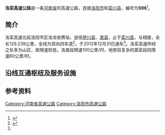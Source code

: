 {{中国高速公路信息框
| 省名 = Henan
| 编号 = S96
| 自定头部 = [[File:Henan_Expwy_S96_sign_no_name.svg|120px]]
| 名称 = 洛阳－栾川高速公路
| 照片 = 
| 照片标题 = 
| 地图 = Expressways of Henan-S96.png
| 地图标题 = <!-- 选填 -->
<!-- 基本信息 -->
| 路线简称 = 洛栾
| 始建日期 = 
| 最近通车日期 = {{Start date|2012|12|31}}<ref name=open>{{cite news |title=洛栾高速和郑卢高速今日开通 开小轿车到栾川要花60多元 |url=http://news.lyd.com.cn/system/2012/12/31/010217801.shtml |accessdate=2020-09-02 |work=洛阳网 |date=2012-12-31 |archive-date=2013-01-26 |archive-url=https://web.archive.org/web/20130126023320/http://news.lyd.com.cn/system/2012/12/31/010217801.shtml |dead-url=no }}</ref>
| 已通车里程 = 129.239
| 起点 = [[河南省|河南省]][[洛阳市|洛阳市]][[洛龙区|洛龙区]]
| 终点 = [[河南省|河南省]][[洛阳市|洛阳市]][[栾川县|栾川县]]
| 运营方 = 
<!-- 公路设施 -->
| 车道数 = 双向4车道
| 出口处数 = 10
| 服务区数 = 2
| 停车区数 = 
| 管理中心数 = 
| 主要桥梁 = 
| 主要隧道 = 
}}

'''洛栾高速公路'''是一条[[河南省|河南省]]的高速公路，连接[[洛阳市|洛阳市]]和[[栾川县|栾川县]]，编号为'''S96'''<ref name=code>{{cite news |title=河南省高速公路交通标识 大面积调整命名或编号 |url=http://m.xinhuanet.com/ha/2019-06/07/c_1124594033.htm |accessdate=2020-09-02 |date=2019-06-07}}</ref>。

== 简介 ==
洛栾高速北起洛阳市区洛龙收费站，途径[[伊川县|伊川县]]、[[嵩县|嵩县]]，止于[[栾川县|栾川县]]，与{{China Expwy Name|S88|P=Henan}}相接，全长129.239公里，全线为双向四车道<ref name=intro>{{cite news |title=洛栾高速：8个出入口，多近风景区 |url=http://news.lyd.com.cn/system/2012/10/23/010198622.shtml |accessdate=2020-09-02 |work=洛阳网 |date=2012-10-23 |archive-date=2012-10-27 |archive-url=https://web.archive.org/web/20121027015849/http://news.lyd.com.cn/system/2012/10/23/010198622.shtml |dead-url=no }}</ref>，于2012年12月31日通车<ref name=open />。洛栾高速所经之处多为山区，故限速较低，洛嵩段限速100公里/时，地势较复杂的嵩栾段则限速80公里/时。

== 沿线互通枢纽及服务设施 ==
{{Start expwy exit box|place=1}}
{{Expwy exit item|place=[[洛阳市|洛阳市]]<br>[[洛龙区|洛龙区]]|type=T|name=洛龙|index=|dist start=|road connection=丝路大道}}
{{Expwy exit item|place=[[洛阳市|洛阳市]]<br>[[伊川县|伊川县]]|place rows=2|type=H|name=|index=|dist start=|highway connection={{China Expwy Name|G36}}}}
{{Expwy exit item|type=E|name=伊川西|index=|dist start=|road connection={{中国国道名|343}}}}
{{Expwy exit item|place=[[洛阳市|洛阳市]]<br>[[嵩县|嵩县]]|place rows=6|type=E|name=嵩县产业集聚区|index=|dist start=|road connection={{中国国道名|208}}}}
{{Expwy exit item|type=S|name=陆浑服务区|dist start=}}
{{Expwy exit item|type=E|name=嵩县|index=|dist start=|road connection={{中国县道名|040|陆浑大道}}}}
{{Expwy exit item|type=S|name=旧县服务区|state=U|dist start=}}
{{Expwy exit item|type=E|name=旧县|index=|dist start=|road connection={{中国国道名|344}}}}
{{Expwy exit item|type=E|name=九龙山|index=|dist start=|road connection={{中国国道名|344}}}}
{{Expwy exit item|place=[[洛阳市|洛阳市]]<br>[[栾川县|栾川县]]|place rows=6|type=E|name=重渡沟|index=|dist start=|road connection={{中国省道名|244|P=河南}}}}
{{Expwy exit item|type=H|name=|state=U|dist start=|highway connection={{China Expwy Name|S94|P=Henan}}}}
{{Expwy exit item|type=E|name=栾川|index=|dist start=|road connection={{中国国道名|241}}|comment=续接{{China Expwy Name|S88|P=Henan}}}}
{{End expwy exit box|place=1}}

==参考资料==
{{reflist}}

{{河南省高速公路}}

[[Category:河南省高速公路|Category:河南省高速公路]]
[[Category:洛阳市高速公路|Category:洛阳市高速公路]]